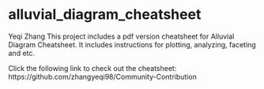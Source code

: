 # alluvial_diagram_cheatsheet

Yeqi Zhang
This project includes a pdf version cheatsheet for Alluvial Diagram Cheatsheet. It includes instructions for plotting, analyzing, faceting and etc.

Click the following link to check out the cheatsheet:
https://github.com/zhangyeqi98/Community-Contribution
